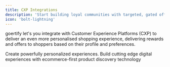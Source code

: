 ```yaml
---
title: CXP Integrations
description: 'Start building loyal communities with targeted, gated offers.'
icon: 'bolt-lightning'
---
```


goertify let's you integrate with Customer Experience Platforms (CXP) to deliver an even more personalised shopping experience, delivering rewards and offers to shoppers based on their profile and preferences.

<CardGroup cols={2}>
  <Card title="Nosto" href="/section/promoteOffers/nosto" img="/images/nostoLogo.png">
    Create powerfully personalized experiences.
  </Card>
  <Card title="Bloomreach" href="/section/promoteOffers/bloomreach" img="/images/bloomreach/logo.png">
    Build cutting edge digital experiences with ecommerce-first product discovery technology
  </Card>
  
</CardGroup>
